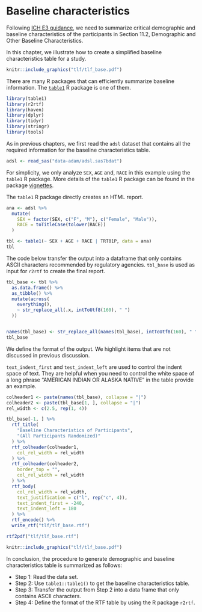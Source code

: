# Baseline characteristics

Following [ICH E3 guidance](https://database.ich.org/sites/default/files/E3_Guideline.pdf),
we need to summarize critical demographic and baseline characteristics of the participants
in Section 11.2, Demographic and Other Baseline Characteristics.

In this chapter, we illustrate how to create a simplified
baseline characteristics table for a study.

```r
knitr::include_graphics("tlf/tlf_base.pdf")
```

There are many R packages that can efficiently summarize baseline information.
The [`table1`](https://github.com/benjaminrich/table1) R package is one of them.

```r
library(table1)
library(r2rtf)
library(haven)
library(dplyr)
library(tidyr)
library(stringr)
library(tools)
```

As in previous chapters, we first read the `adsl` dataset that contains all
the required information for the baseline characteristics table.

```r
adsl <- read_sas("data-adam/adsl.sas7bdat")
```

For simplicity, we only analyze `SEX`, `AGE` and, `RACE` in this example
using the `table1` R package. More details of the `table1` R package can
be found in the package
[vignettes](https://benjaminrich.github.io/table1/vignettes/table1-examples.html).

The `table1` R package directly creates an HTML report.

```r
ana <- adsl %>%
  mutate(
    SEX = factor(SEX, c("F", "M"), c("Female", "Male")),
    RACE = toTitleCase(tolower(RACE))
  )

tbl <- table1(~ SEX + AGE + RACE | TRT01P, data = ana)
tbl
```

The code below transfer the output into a dataframe
that only contains ASCII characters
recommended by regulatory agencies.
`tbl_base` is used as input for `r2rtf` to create the final report.

```r
tbl_base <- tbl %>%
  as.data.frame() %>%
  as_tibble() %>%
  mutate(across(
    everything(),
    ~ str_replace_all(.x, intToUtf8(160), " ")
  ))


names(tbl_base) <- str_replace_all(names(tbl_base), intToUtf8(160), " ")
tbl_base
```

We define the format of the output. We highlight items that
are not discussed in previous discussion.

`text_indent_first` and `test_indent_left` are used to control the indent
space of text. They are helpful when you need to control the white space
of a long phrase "AMERICAN INDIAN OR ALASKA NATIVE"
in the table provide an example.

```r
colheader1 <- paste(names(tbl_base), collapse = "|")
colheader2 <- paste(tbl_base[1, ], collapse = "|")
rel_width <- c(2.5, rep(1, 4))

tbl_base[-1, ] %>%
  rtf_title(
    "Baseline Characteristics of Participants",
    "(All Participants Randomized)"
  ) %>%
  rtf_colheader(colheader1,
    col_rel_width = rel_width
  ) %>%
  rtf_colheader(colheader2,
    border_top = "",
    col_rel_width = rel_width
  ) %>%
  rtf_body(
    col_rel_width = rel_width,
    text_justification = c("l", rep("c", 4)),
    text_indent_first = -240,
    text_indent_left = 180
  ) %>%
  rtf_encode() %>%
  write_rtf("tlf/tlf_base.rtf")
```

```r
rtf2pdf("tlf/tlf_base.rtf")
```

```r
knitr::include_graphics("tlf/tlf_base.pdf")
```

In conclusion, the procedure to generate demographic and baseline characteristics table is summarized as follows:

- Step 1: Read the data set.
- Step 2: Use `table1::table1()` to get the baseline characteristics table.
- Step 3: Transfer the output from Step 2 into a data frame that only contains ASCII characters.
- Step 4: Define the format of the RTF table by using the R package `r2rtf`.
